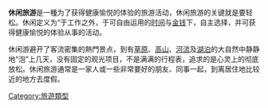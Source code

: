 {{Unreferenced|time=2018-12-08}}
{{expand|time=2018-12-08}}

'''休闲旅游'''是一種为了获得健康愉悦的体验的旅游活动，休闲旅游的关键就是要轻松。休闲定义为“于工作之外，于可自由运用的[[时间|时间]]与[[金钱|金钱]]下，自主选择，并可获得健康愉悦的体验从事的活动。

休闲游避开了客流密集的熱門景点，到有[[草原|草原]]、[[高山|高山]]、[[河流|河流]]及[[湖泊|湖泊]]的大自然中静静地“泡”上几天，没有固定的观光项目，不是满满的行程表，追求的是心灵上的彻底放松。休闲旅游通常是一家人或一些非常要好的朋友、同事一起，到离居住地比较近的地方去度假。

{{旅游}}
{{旅遊小作品}}
[[Category:旅遊類型|Category:旅遊類型]]